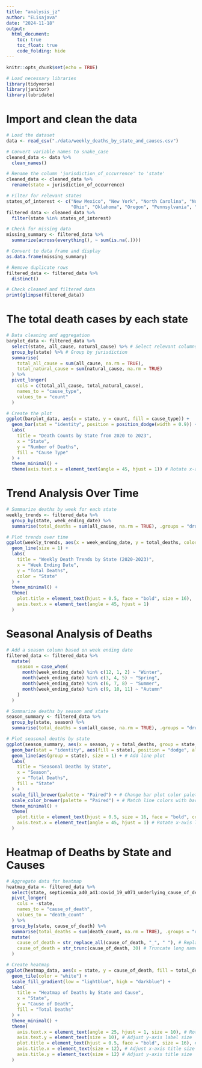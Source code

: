 ```yaml
---
title: "analysis_jz"
author: "ELisajava"
date: "2024-11-18"
output: 
  html_document:
    toc: true
    toc_float: true
    code_folding: hide
---
```


```r
knitr::opts_chunk$set(echo = TRUE)
```

```r
# Load necessary libraries
library(tidyverse)
library(janitor)
library(lubridate)

```

# Import and clean the data
```r
# Load the dataset
data <- read_csv("./data/weekly_deaths_by_state_and_causes.csv")

# Convert variable names to snake_case
cleaned_data <- data %>%
  clean_names()

# Rename the column 'jurisdiction_of_occurrence' to 'state'
cleaned_data <- cleaned_data %>%
  rename(state = jurisdiction_of_occurrence)

# Filter for relevant states
states_of_interest <- c("New Mexico", "New York", "North Carolina", "North Dakota",
                        "Ohio", "Oklahoma", "Oregon", "Pennsylvania", "Rhode Island", "South Carolina")
filtered_data <- cleaned_data %>%
  filter(state %in% states_of_interest)

# Check for missing data
missing_summary <- filtered_data %>%
  summarize(across(everything(), ~ sum(is.na(.))))

# Convert to data frame and display
as.data.frame(missing_summary)

# Remove duplicate rows
filtered_data <- filtered_data %>%
  distinct()

# Check cleaned and filtered data
print(glimpse(filtered_data))
```

# The total death cases by each state
```r
# Data cleaning and aggregation
barplot_data <- filtered_data %>%
  select(state, all_cause, natural_cause) %>% # Select relevant columns
  group_by(state) %>% # Group by jurisdiction
  summarise(
    total_all_cause = sum(all_cause, na.rm = TRUE),
    total_natural_cause = sum(natural_cause, na.rm = TRUE)
  ) %>%
  pivot_longer(
    cols = c(total_all_cause, total_natural_cause),
    names_to = "cause_type",
    values_to = "count"
  )

# Create the plot
ggplot(barplot_data, aes(x = state, y = count, fill = cause_type)) +
  geom_bar(stat = "identity", position = position_dodge(width = 0.9)) +
  labs(
    title = "Death Counts by State from 2020 to 2023",
    x = "State",
    y = "Number of Deaths",
    fill = "Cause Type"
  ) +
  theme_minimal() +
  theme(axis.text.x = element_text(angle = 45, hjust = 1)) # Rotate x-axis labels for better readability
```

# Trend Analysis Over Time
```r
# Summarize deaths by week for each state
weekly_trends <- filtered_data %>%
  group_by(state, week_ending_date) %>%
  summarise(total_deaths = sum(all_cause, na.rm = TRUE), .groups = "drop")

# Plot trends over time
ggplot(weekly_trends, aes(x = week_ending_date, y = total_deaths, color = state)) +
  geom_line(size = 1) +
  labs(
    title = "Weekly Death Trends by State (2020-2023)",
    x = "Week Ending Date",
    y = "Total Deaths",
    color = "State"
  ) +
  theme_minimal() +
  theme(
    plot.title = element_text(hjust = 0.5, face = "bold", size = 16),
    axis.text.x = element_text(angle = 45, hjust = 1)
  )
```

# Seasonal Analysis of Deaths
```r
# Add a season column based on week ending date
filtered_data <- filtered_data %>%
  mutate(
    season = case_when(
      month(week_ending_date) %in% c(12, 1, 2) ~ "Winter",
      month(week_ending_date) %in% c(3, 4, 5) ~ "Spring",
      month(week_ending_date) %in% c(6, 7, 8) ~ "Summer",
      month(week_ending_date) %in% c(9, 10, 11) ~ "Autumn"
    )
  )

# Summarize deaths by season and state
season_summary <- filtered_data %>%
  group_by(state, season) %>%
  summarise(total_deaths = sum(all_cause, na.rm = TRUE), .groups = "drop")

# Plot seasonal deaths by state
ggplot(season_summary, aes(x = season, y = total_deaths, group = state, color = state)) +
  geom_bar(stat = "identity", aes(fill = state), position = "dodge", alpha = 0.7) + # Add bar plot
  geom_line(aes(group = state), size = 1) + # Add line plot
  labs(
    title = "Seasonal Deaths by State",
    x = "Season",
    y = "Total Deaths",
    fill = "State"
  ) +
  scale_fill_brewer(palette = "Paired") + # Change bar plot color palette
  scale_color_brewer(palette = "Paired") + # Match line colors with bar colors
  theme_minimal() +
  theme(
    plot.title = element_text(hjust = 0.5, size = 16, face = "bold", color = "darkblue"), # Center and style title
    axis.text.x = element_text(angle = 45, hjust = 1) # Rotate x-axis labels for readability
  )
```

# Heatmap of Deaths by State and Causes
```r
# Aggregate data for heatmap
heatmap_data <- filtered_data %>%
  select(state, septicemia_a40_a41:covid_19_u071_underlying_cause_of_death) %>%
  pivot_longer(
    cols = -state,
    names_to = "cause_of_death",
    values_to = "death_count"
  ) %>%
  group_by(state, cause_of_death) %>%
  summarise(total_deaths = sum(death_count, na.rm = TRUE), .groups = "drop") %>%
  mutate(
    cause_of_death = str_replace_all(cause_of_death, "_", " "), # Replace underscores with spaces
    cause_of_death = str_trunc(cause_of_death, 30) # Truncate long names to 30 characters
  )

# Create heatmap
ggplot(heatmap_data, aes(x = state, y = cause_of_death, fill = total_deaths)) +
  geom_tile(color = "white") +
  scale_fill_gradient(low = "lightblue", high = "darkblue") +
  labs(
    title = "Heatmap of Deaths by State and Cause",
    x = "State",
    y = "Cause of Death",
    fill = "Total Deaths"
  ) +
  theme_minimal() +
  theme(
    axis.text.x = element_text(angle = 25, hjust = 1, size = 10), # Rotate and resize x-axis labels
    axis.text.y = element_text(size = 10), # Adjust y-axis label size
    plot.title = element_text(hjust = 0.5, face = "bold", size = 16), # Center and bold the title
    axis.title.x = element_text(size = 12), # Adjust x-axis title size
    axis.title.y = element_text(size = 12) # Adjust y-axis title size
  )
```




